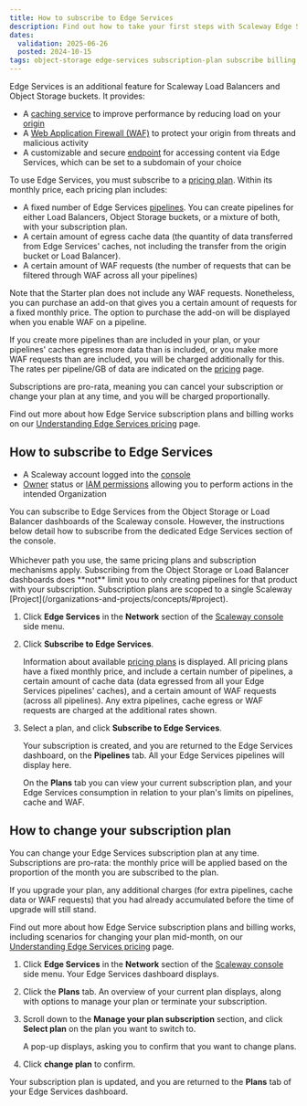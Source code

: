 ```yaml
---
title: How to subscribe to Edge Services
description: Find out how to take your first steps with Scaleway Edge Services by subscribing to a pricing plan. Learn how to choose the best plan for your needs and change your plan at the click of a button.
dates:
  validation: 2025-06-26
  posted: 2024-10-15
tags: object-storage edge-services subscription-plan subscribe billing pricing
---
```



Edge Services is an additional feature for Scaleway Load Balancers and Object Storage buckets. It provides:
- A [caching service](/edge-services/how-to/configure-cache/) to improve performance by reducing load on your [origin](#origin)
- A [Web Application Firewall (WAF)](/edge-services/how-to/configure-waf/) to protect your origin from threats and malicious activity
- A customizable and secure [endpoint](#endpoint) for accessing content via Edge Services, which can be set to a subdomain of your choice

To use Edge Services, you must subscribe to a [pricing plan](https://www.scaleway.com/en/pricing/network/#edge-services). Within its monthly price, each pricing plan includes:

- A fixed number of Edge Services [pipelines](/edge-services/concepts/#pipeline). You can create pipelines for either Load Balancers, Object Storage buckets, or a mixture of both, with your subscription plan.
- A certain amount of egress cache data (the quantity of data transferred from Edge Services' caches, not including the transfer from the origin bucket or Load Balancer).
- A certain amount of WAF requests (the number of requests that can be filtered through WAF across all your pipelines)

<Message type="note">
Note that the Starter plan does not include any WAF requests. Nonetheless, you can purchase an add-on that gives you a certain amount of requests for a fixed monthly price. The option to purchase the add-on will be displayed when you enable WAF on a pipeline.
</Message>

If you create more pipelines than are included in your plan, or your pipelines' caches egress more data than is included, or you make more WAF requests than are included, you will be charged additionally for this. The rates per pipeline/GB of data are indicated on the [pricing](https://www.scaleway.com/en/pricing/network/#edge-services) page.

Subscriptions are pro-rata, meaning you can cancel your subscription or change your plan at any time, and you will be charged proportionally.

Find out more about how Edge Service subscription plans and billing works on our [Understanding Edge Services pricing](/edge-services/reference-content/understanding-pricing/) page.

## How to subscribe to Edge Services

<Requirements />

- A Scaleway account logged into the [console](https://console.scaleway.com)
- [Owner](/iam/concepts/#owner) status or [IAM permissions](/iam/concepts/#permission) allowing you to perform actions in the intended Organization

<Message type="tip">
You can subscribe to Edge Services from the Object Storage or Load Balancer dashboards of the Scaleway console. However, the instructions below detail how to subscribe from the dedicated Edge Services section of the console. <br/><br/>Whichever path you use, the same pricing plans and subscription mechanisms apply. Subscribing from the Object Storage or Load Balancer dashboards does **not** limit you to only creating pipelines for that product with your subscription. Subscription plans are scoped to a single Scaleway [Project](/organizations-and-projects/concepts/#project).
</Message>

1. Click **Edge Services** in the **Network** section of the [Scaleway console](https://console.scaleway.com/) side menu.

2. Click **Subscribe to Edge Services**.

    Information about available [pricing plans](https://www.scaleway.com/en/pricing/network/#edge-services) is displayed. All pricing plans have a fixed monthly price, and include a certain number of pipelines, a certain amount of cache data (data egressed from all your Edge Services pipelines' caches), and a certain amount of WAF requests (across all pipelines). Any extra pipelines, cache egress or WAF requests are charged at the additional rates shown.

3. Select a plan, and click **Subscribe to Edge Services**.

    Your subscription is created, and you are returned to the Edge Services dashboard, on the **Pipelines** tab. All your Edge Services pipelines will display here.

    On the **Plans** tab you can view your current subscription plan, and your Edge Services consumption in relation to your plan's limits on pipelines, cache and WAF.

## How to change your subscription plan

You can change your Edge Services subscription plan at any time. Subscriptions are pro-rata: the monthly price will be applied based on the proportion of the month you are subscribed to the plan. 

If you upgrade your plan, any additional charges (for extra pipelines, cache data or WAF requests) that you had already accumulated before the time of upgrade will still stand.

Find out more about how Edge Service subscription plans and billing works, including scenarios for changing your plan mid-month, on our [Understanding Edge Services pricing](/edge-services/reference-content/understanding-pricing/) page.

1. Click **Edge Services** in the **Network** section of the [Scaleway console](https://console.scaleway.com/) side menu. Your Edge Services dashboard displays.

2. Click the **Plans** tab. An overview of your current plan displays, along with options to manage your plan or terminate your subscription.

3. Scroll down to the **Manage your plan subscription** section, and click **Select plan** on the plan you want to switch to.

    A pop-up displays, asking you to confirm that you want to change plans.

4. Click **change plan** to confirm.

Your subscription plan is updated, and you are returned to the **Plans** tab of your Edge Services dashboard.